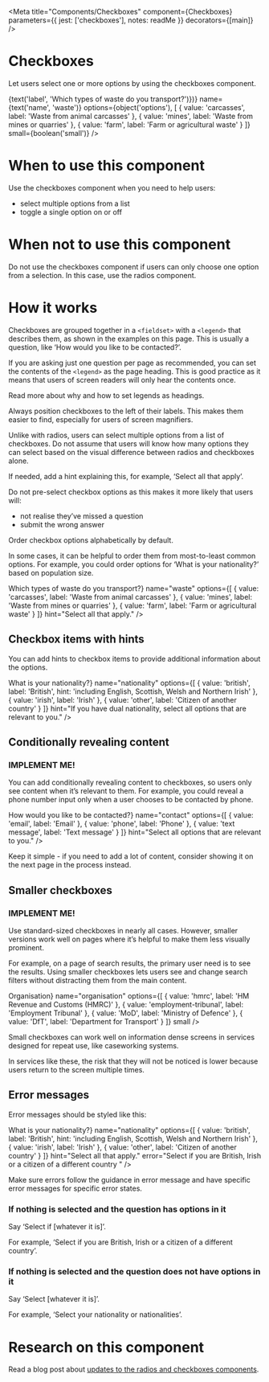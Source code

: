 
<Meta
  title="Components/Checkboxes"
  component={Checkboxes}
  parameters={{
    jest: ['checkboxes'],
    notes: readMe
  }}
  decorators={[main]}
/>

# Checkboxes

Let users select one or more options by using the checkboxes component.

<Preview withToolbar>
  <Story name="Checkboxes">
    <Checkboxes
      className={text('className')}
      disabled={boolean('disabled', false)}
      error={text('error')}
      hint={text('hint', 'Select all that apply.')}
      id={text('id')}
      inline={boolean('inline')}
      label={(<h1>{text('label', 'Which types of waste do you transport?')}</h1>)}
      name={text('name', 'waste')}
      options={object('options'), [
        { value: 'carcasses', label: 'Waste from animal carcasses' },
        { value: 'mines', label: 'Waste from mines or quarries' },
        { value: 'farm', label: 'Farm or agricultural waste' }
      ]}
      small={boolean('small')}
    />
  </Story>
</Preview>

<Props of={Checkboxes} />

# When to use this component

Use the checkboxes component when you need to help users:

- select multiple options from a list
- toggle a single option on or off


# When not to use this component

Do not use the checkboxes component if users can only choose one option from a selection. In this case, use the radios component.


# How it works

Checkboxes are grouped together in a `<fieldset>` with a `<legend>` that describes them, as shown in the examples on this page. This is usually a question, like ‘How would you like to be contacted?’.

If you are asking just one question per page as recommended, you can set the contents of the `<legend>` as the page heading. This is good practice as it means that users of screen readers will only hear the contents once.

Read more about why and how to set legends as headings.

Always position checkboxes to the left of their labels. This makes them easier to find, especially for users of screen magnifiers.

Unlike with radios, users can select multiple options from a list of checkboxes. Do not assume that users will know how many options they can select based on the visual difference between radios and checkboxes alone.

If needed, add a hint explaining this, for example, ‘Select all that apply’.

Do not pre-select checkbox options as this makes it more likely that users will:

- not realise they’ve missed a question
- submit the wrong answer

Order checkbox options alphabetically by default.

In some cases, it can be helpful to order them from most-to-least common options. For example, you could order options for ‘What is your nationality?’ based on population size.

<Preview>
  <Story name="Standard">
    <Checkboxes
      label={<h1>Which types of waste do you transport?</h1>}
      name="waste"
      options={[
        { value: 'carcasses', label: 'Waste from animal carcasses' },
        { value: 'mines', label: 'Waste from mines or quarries' },
        { value: 'farm', label: 'Farm or agricultural waste' }
      ]}
      hint="Select all that apply."
    />
  </Story>
</Preview>


## Checkbox items with hints

You can add hints to checkbox items to provide additional information about the options.

<Preview>
  <Story name="Hints">
    <Checkboxes
      label={<h1>What is your nationality?</h1>}
      name="nationality"
      options={[
        { value: 'british', label: 'British', hint: 'including English, Scottish, Welsh and Northern Irish' },
        { value: 'irish', label: 'Irish' },
        { value: 'other', label: 'Citizen of another country' }
      ]}
      hint="If you have dual nationality, select all options that are relevant to you."
    />
  </Story>
</Preview>


## Conditionally revealing content

### IMPLEMENT ME!

You can add conditionally revealing content to checkboxes, so users only see content when it’s relevant to them. For example, you could reveal a phone number input only when a user chooses to be contacted by phone.

<Preview>
  <Story name="Content">
    <Checkboxes
      label={<h1>How would you like to be contacted?</h1>}
      name="contact"
      options={[
        { value: 'email', label: 'Email' },
        { value: 'phone', label: 'Phone' },
        { value: 'text message', label: 'Text message' }
      ]}
      hint="Select all options that are relevant to you."
    />
  </Story>
</Preview>

Keep it simple - if you need to add a lot of content, consider showing it on the next page in the process instead.


## Smaller checkboxes

### IMPLEMENT ME!

Use standard-sized checkboxes in nearly all cases. However, smaller versions work well on pages where it’s helpful to make them less visually prominent.

For example, on a page of search results, the primary user need is to see the results. Using smaller checkboxes lets users see and change search filters without distracting them from the main content.

<Preview>
  <Story name="Small">
    <Checkboxes
      label={<h3>Organisation</h3>}
      name="organisation"
      options={[
        { value: 'hmrc', label: 'HM Revenue and Customs (HMRC)' },
        { value: 'employment-tribunal', label: 'Employment Tribunal' },
        { value: 'MoD', label: 'Ministry of Defence' },
        { value: 'DfT', label: 'Department for Transport' }
      ]}
      small
    />
  </Story>
</Preview>

Small checkboxes can work well on information dense screens in services designed for repeat use, like caseworking systems.

In services like these, the risk that they will not be noticed is lower because users return to the screen multiple times.


## Error messages

Error messages should be styled like this:

<Preview>
  <Story name="Errors">
    <Checkboxes
      label={<h1>What is your nationality?</h1>}
      name="nationality"
      options={[
        { value: 'british', label: 'British', hint: 'including English, Scottish, Welsh and Northern Irish' },
        { value: 'irish', label: 'Irish' },
        { value: 'other', label: 'Citizen of another country' }
      ]}
      hint="Select all that apply."
      error="Select if you are British, Irish or a citizen of a different country "
    />
  </Story>
</Preview>

Make sure errors follow the guidance in error message and have specific error messages for specific error states.


### If nothing is selected and the question has options in it

Say ‘Select if [whatever it is]’.

For example, ‘Select if you are British, Irish or a citizen of a different country’.


### If nothing is selected and the question does not have options in it

Say ‘Select [whatever it is]’.

For example, ‘Select your nationality or nationalities’.


# Research on this component

Read a blog post about [updates to the radios and checkboxes components].

[updates to the radios and checkboxes components]: https://designnotes.blog.gov.uk/2016/11/30/weve-updated-the-radios-and-checkboxes-on-gov-uk/